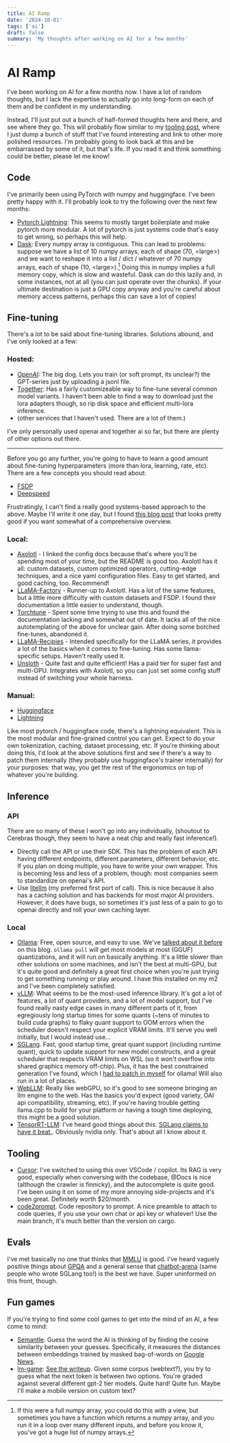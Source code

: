 ```yaml
---
title: AI Ramp
date: '2024-10-01'
tags: ['ai']
draft: false
summary: 'My thoughts after working on AI for a few months'
---
```


# AI Ramp

I've been working on AI for a few months now. I have a lot of random thoughts, but I lack the expertise to actually go into long-form on each of them
and be confident in my understanding.

Instead, I'll just put out a bunch of half-formed thoughts here and there, and see where they go.
This will probably flow similar to my [tooling post](/blog/jacks-tooling), where I just dump a bunch of stuff that I've found interesting and link to other more polished resources.
I'm probably going to look back at this and be embarrassed by some of it, but that's life. If you read it and think something could be better, please let me know!

## Code

I've primarily been using PyTorch with numpy and huggingface. I've been pretty happy with it.
I'll probably look to try the following over the next few months:

- [Pytorch Lightning](https://lightning.ai/docs/pytorch/stable/): This seems to mostly target boilerplate and make pytorch more modular. A lot of pytorch is just systems code that's easy to get wrong, so perhaps this will help.
- [Dask](https://dask.org/): Every numpy array is contiguous. This can lead to problems: suppose we have a list of 10 numpy arrays, each of shape (70, \<large\>) and we want to reshape it into a list / dict / whatever of 70 numpy arrays, each of shape (10, \<large\>).[^1] Doing this in numpy implies a full memory copy, which is slow and wasteful. Dask can do this lazily and, in some instances, not at all (you can just operate over the chunks). If your ultimate destination is just a GPU copy anyway and you're careful about memory access patterns, perhaps this can save a lot of copies!

## Fine-tuning

There's a lot to be said about fine-tuning libraries. Solutions abound, and I've only looked at a few:

### Hosted:

- [OpenAI](https://platform.openai.com/docs/guides/fine-tuning): The big dog. Lets you train (or soft prompt, its unclear?) the GPT-series just by uploading a jsonl file.
- [Together](https://docs.together.ai/guides/fine-tuning): Has a fairly customizeable way to fine-tune several common model variants. I haven't been able to find a way to download just the lora adapters though, so rip disk space and efficient multi-lora inference.
- (other services that I haven't used. There are a lot of them.)

I've only personally used openai and together ai so far, but there are plenty of other options out there.

---

Before you go any further, you're going to have to learn a good amount about fine-tuning hyperparameters (more than lora, learning, rate, etc).
There are a few concepts you should read about:

- [FSDP](https://lightning.ai/docs/pytorch/stable/advanced/model_parallel/fsdp.html)
- [Deepspeed](https://lightning.ai/docs/pytorch/stable/advanced/model_parallel/deepspeed.html)

Frustratingly, I can't find a really good systems-based approach to the above. Maybe I'll write it one day, but I found [this blog post](https://sumanthrh.com/post/distributed-and-efficient-finetuning/) that looks pretty good if you want somewhat of a comprehensive overview.

### Local:

- [Axolotl](https://github.com/axolotl-ai-cloud/axolotl/blob/main/docs/config.qmd) - I linked the config docs because that's where you'll be spending most of your time, but the README is good too. Axolotl has it all: custom datasets, custom optimized operators, cutting-edge techniques, and a nice yaml configuration files. Easy to get started, and good caching, too. Recommend!
- [LLaMA-Factory](https://github.com/hiyouga/LLaMA-Factory) - Runner-up to Axolotl. Has a lot of the same features, but a little more difficulty with custom datasets and FSDP. I found their documentation a little easier to understand, though.
- [Torchtune](https://github.com/pytorch/torchtune) - Spent some time trying to use this and found the documentation lacking and somewhat out of date. It lacks all of the nice autotemplating of the above for unclear gain. After doing some botched fine-tunes, abandoned it.
- [LLaMA-Recipies](https://github.com/meta-llama/llama-recipes) - Intended specifically for the LLaMA series, it provides a lot of the basics when it comes to fine-tuning. Has some llama-specific setups. Haven't really used it.
- [Unsloth](https://github.com/unsloth-ai/unsloth) - Quite fast and quite efficient! Has a paid tier for super fast and multi-GPU. Integrates with Axolotl, so you can just set some config stuff instead of switching your whole harness.

### Manual:

- [Huggingface](https://huggingface.co/docs/transformers/main/en/tasks/fine-tuning)
- [Lightning](https://lightning.ai/docs/pytorch/stable/common/trainer.html)

Like most pytorch / huggingface code, there's a lightning equivalent. This is the most modular and fine-grained control you can get.
Expect to do your own tokenization, caching, dataset processing, etc. If you're thinking about doing this, I'd look at the above solutions first
and see if there's a way to patch them internally (they probably use huggingface's trainer internally) for your purposes: that way, you get
the rest of the ergonomics on top of whatever you're building.

## Inference

### API

There are so many of these I won't go into any individually, (shoutout to Cerebras though, they seem to have a neat chip and really fast inference!).

- Directly call the API or use their SDK. This has the problem of each API having different endpoints, different parameters, different behavior, etc. If you plan on doing multiple, you have to write your own wrapper. This is becoming less and less of a problem, though: most companies seem to standardize on openai's API.
- Use [litellm](https://docs.litellm.ai/) (my preferred first port of call). This is nice because it also has a caching solution and has backends for most major AI providers. However, it does have bugs, so sometimes it's just less of a pain to go to openai directly and roll your own caching layer.

### Local

- [Ollama](https://ollama.com/): Free, open source, and easy to use. We've [talked about it before](/blog/typescript-with-ollama) on this blog. `ollama pull` will get most models at most (GGUF) quantizations, and it will run on basically anything. It's a little slower than other solutions on some machines, and isn't the best at multi-GPU, but it's quite good and definitely a great first choice when you're just trying to get something running or play around. I have this installed on my m2 and I've been completely satisfied.
- [vLLM](https://github.com/vllm-project/vllm): What seems to be the most-used inference library. It's got a lot of features, a lot of quant providers, and a lot of model support, but I've found really nasty edge cases in many different parts of it, from egregiously long startup times for some quants (~tens of minutes to build cuda graphs) to flaky quant support to OOM errors when the scheduler doesn't respect your explicit VRAM limits. It'll serve you well initially, but I would instead use...
- [SGLang](https://github.com/sgl-project/sglang). Fast, good startup time, great quant support (including runtime quant), quick to update support for new model constructs, and a great scheduler that respects VRAM limits on WSL (so it won't overflow into shared graphics memory off-chip). Plus, it has the best constrained generation I've found, which I [had to patch in myself](/blog/typescript-with-ollama) for ollama! Will also run in a lot of places.
- [WebLLM](https://webllm.mlc.ai/): Really like webGPU, so it's good to see someone bringing an llm engine to the web. Has the basics you'd expect (good variety, OAI api compatibility, streaming, etc). If you're having trouble getting llama.cpp to build for your platform or having a tough time deploying, this might be a good solution.
- [TensorRT-LLM](https://github.com/NVIDIA/TensorRT-LLM): I've heard good things about this. [SGLang claims to have it beat.](https://lmsys.org/blog/2024-07-25-sglang-llama3/). Obviously nvidia only. That's about all I know about it.

## Tooling

- [Cursor](https://www.cursor.com/): I've switched to using this over VSCode / copilot. Its RAG is very good, especially when conversing with the codebase, @Docs is nice (although the crawler is finnicky), and the autocomplete is quite good. I've been using it on some of my more annoying side-projects and it's been great. Definitely worth $20/month.
- [code2prompt](https://github.com/mufeedvh/code2prompt). Code repository to prompt. A nice preamble to attach to code queries, if you use your own chat or api key or whatever! Use the main branch, it's much better than the version on cargo.

## Evals

I've met basically no one that thinks that [MMLU](https://paperswithcode.com/dataset/mmlu) is good. I've heard vaguely positive things about [GPQA](https://github.com/idavidrein/gpqa)
and a general sense that [chatbot-arena](https://lmarena.ai/) (same people who wrote SGLang too!) is the best we have. Super uninformed on this front, though.

## Fun games

If you're trying to find some cool games to get into the mind of an AI, a few come to mind:

- [Semantle](https://semantle.com/): Guess the word the AI is thinking of by finding the cosine similarity between your guesses. Specifically, it measures the distances between embeddings trained by masked bag-of-words on [Google News](https://www.kaggle.com/datasets/leadbest/googlenewsvectorsnegative300/data).
- [lm-game](https://rr-lm-game.herokuapp.com/whichonescored): [See the writeup](https://www.alignmentforum.org/posts/htrZrxduciZ5QaCjw/language-models-seem-to-be-much-better-than-humans-at-next). Given some corpus (webtext?), you try to guess what the next token is between two options. You're graded against several different gpt-2 tier models. Quite hard! Quite fun. Maybe I'll make a mobile version on custom text?

[^1]: If this were a full numpy array, you could do this with a view, but sometimes you have a function which returns a numpy array, and you run it in a loop over many different inputs, and before you know it, you've got a huge list of numpy arrays.
